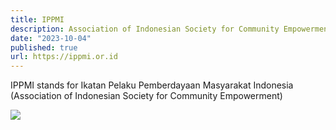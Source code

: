 ```yaml
---
title: IPPMI
description: Association of Indonesian Society for Community Empowerment
date: "2023-10-04"
published: true
url: https://ippmi.or.id
---
```


IPPMI stands for Ikatan Pelaku Pemberdayaan Masyarakat Indonesia (Association of Indonesian Society for Community Empowerment)

![](/projects/ippmi.jpg)

